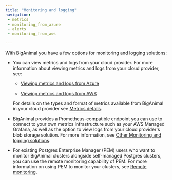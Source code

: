 ```yaml
---
title: "Monitoring and logging"
navigation:
 - metrics
 - monitoring_from_azure
 - alerts
 - monitoring_from_aws

---
```


With BigAnimal you have a few options for monitoring and logging solutions:

- You can view metrics and logs from your cloud provider. For more information about viewing metrics and logs from your cloud provider, see:

  - [Viewing metrics and logs from Azure](monitoring_from_azure)

  - [Viewing metrics and logs from AWS](monitoring_from_aws)

  For details on the types and format of metrics available from BigAnimal in your cloud provider see [Metrics details](metrics).

- BigAnimal provides a Prometheus-compatible endpoint you can use to connect to your own metrics infrastructure such as your AWS Managed Grafana, as well as the option to view logs from your cloud provider's blob storage solution. For more information, see [Other Monitoring and logging solutions](other_monitoring). 

- For existing Postgres Enterprise Manager (PEM) users who want to monitor BigAnimal clusters alongside self-managed Postgres clusters, you can use the remote monitoring capability of PEM. For more information on using PEM to monitor your clusters, see [Remote monitoring](/pem/latest/pem_admin/02a_pem_remote_monitoring).
